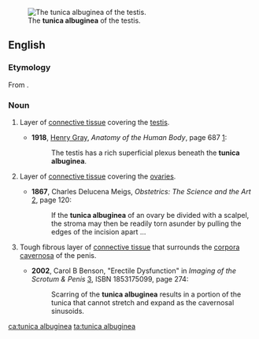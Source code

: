 [[Image:Gray1149.png|thumb|The '''tunica albuginea''' of the testis.]]
==English==

===Etymology===
From {{etyl|LL.|en}} {{term|tunica albuginea||white membrane|lang=la}}.

===Noun===
{{en-noun|head=[[tunica]] [[albuginea]]|tunicae albugineae}}
{{wikipedia}}

# {{context|anatomy|lang=en}} Layer of [[connective tissue]] covering the [[testis]].
#*'''1918''', [[w:Henry Gray|Henry Gray]], ''Anatomy of the Human Body'', page 687 [http://www.bartleby.com/107/pages/page687.html]:
#*:The testis has a rich superficial plexus beneath the '''tunica albuginea'''.
# {{context|anatomy|lang=en}} Layer of [[connective tissue]] covering the [[ovary|ovaries]].
#*'''1867''', Charles Delucena Meigs, ''Obstetrics:  The Science and the Art'' [http://books.google.com/books?id=j_MIosH0okEC], page 120:
#*:If the '''tunica albuginea''' of an ovary be divided with a scalpel, the stroma may then be readily torn asunder by pulling the edges of the incision apart ...
# {{context|anatomy|lang=en}} Tough fibrous layer of [[connective tissue]] that surrounds the [[corpora cavernosa]] of the penis.
#*'''2002''', Carol B Benson, "Erectile Dysfunction" in ''Imaging of the Scrotum & Penis'' [http://books.google.com/books?id=TsuiJxypDyAC], ISBN 1853175099, page 274:
#*:Scarring of the '''tunica albuginea''' results in a portion of the tunica that cannot stretch and expand as the cavernosal sinusoids.

[[ca:tunica albuginea]]
[[ta:tunica albuginea]]